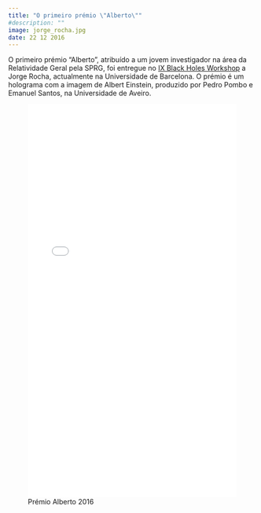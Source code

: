 ```yaml
---
title: "O primeiro prémio \"Alberto\""
#description: ""
image: jorge_rocha.jpg
date: 22 12 2016
---
```


O primeiro prémio "Alberto", atribuído a um jovem investigador na área da Relatividade Geral pela SPRG, foi entregue no [IX Black Holes Workshop](https://w3.math.uminho.pt/~ERE2012/) a Jorge Rocha, actualmente na Universidade de Barcelona. O prémio é um holograma com a imagem de Albert Einstein, produzido por Pedro Pombo e Emanuel Santos, na Universidade de Aveiro.

<!--
![Jorge Rocha](jorge_rocha.jpg){width="100%"}
-->

![Prémio Alberto 2016](folheto.pdf){width="100%" height="800px"}
